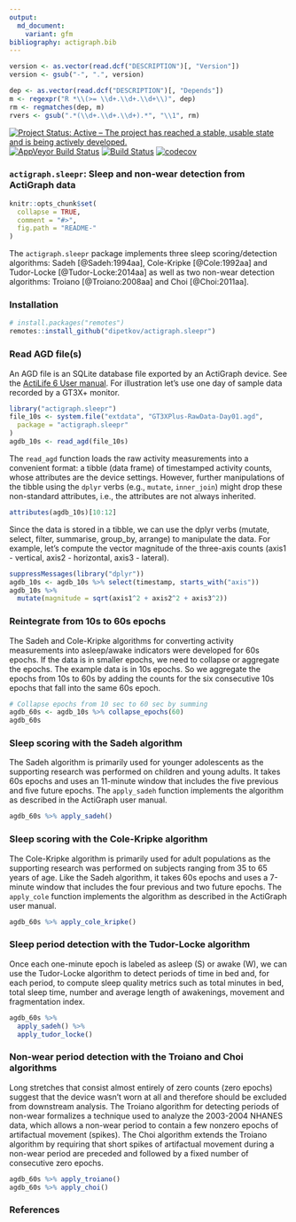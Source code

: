 ```yaml
---
output:
  md_document:
    variant: gfm
bibliography: actigraph.bib
---
```

```r
version <- as.vector(read.dcf("DESCRIPTION")[, "Version"])
version <- gsub("-", ".", version)

dep <- as.vector(read.dcf("DESCRIPTION")[, "Depends"])
m <- regexpr("R *\\(>= \\d+.\\d+.\\d+\\)", dep)
rm <- regmatches(dep, m)
rvers <- gsub(".*(\\d+.\\d+.\\d+).*", "\\1", rm)
```

<!-- badges: start -->
[![Project Status: Active – The project has reached a stable, usable state and is being actively developed.](https://www.repostatus.org/badges/latest/active.svg)](https://www.repostatus.org/#active)
[![AppVeyor Build Status](https://ci.appveyor.com/api/projects/status/github/dipetkov/actigraph.sleepr?branch=master&svg=true)](https://ci.appveyor.com/project/dipetkov/actigraph.sleepr)
[![Build Status](https://travis-ci.org/dipetkov/actigraph.sleepr.svg?branch=master)](https://travis-ci.org/dipetkov/actigraph.sleepr)
[![codecov](https://codecov.io/gh/dipetkov/actigraph.sleepr/branch/master/graph/badge.svg)](https://codecov.io/gh/dipetkov/actigraph.sleepr)
<!-- badges: end -->

<!-- README.md is generated from README.Rmd. Please edit that file -->

### `actigraph.sleepr`: Sleep and non-wear detection from ActiGraph data

```r
knitr::opts_chunk$set(
  collapse = TRUE,
  comment = "#>",
  fig.path = "README-"
)
```

The `actigraph.sleepr` package implements three sleep scoring/detection algorithms: Sadeh [@Sadeh:1994aa], Cole-Kripke [@Cole:1992aa] and Tudor-Locke [@Tudor-Locke:2014aa] as well as two non-wear detection algorithms: Troiano [@Troiano:2008aa] and Choi [@Choi:2011aa].

### Installation

```r
# install.packages("remotes")
remotes::install_github("dipetkov/actigraph.sleepr")
```

### Read AGD file(s)

An AGD file is an SQLite database file exported by an ActiGraph device. See the [ActiLife 6 User manual](https://www.actigraphcorp.com/support/manuals/actilife-6-manual/). For illustration let's use one day of sample data recorded by a GT3X+ monitor.

```r
library("actigraph.sleepr")
file_10s <- system.file("extdata", "GT3XPlus-RawData-Day01.agd",
  package = "actigraph.sleepr"
)
agdb_10s <- read_agd(file_10s)
```

The `read_agd` function loads the raw activity measurements into a convenient format: a tibble (data frame) of timestamped activity counts, whose attributes are the device settings. However, further manipulations of the tibble using the `dplyr` verbs (e.g., `mutate`, `inner_join`) might drop these non-standard attributes, i.e., the attributes are not always inherited.

```r
attributes(agdb_10s)[10:12]
```

Since the data is stored in a tibble, we can use the dplyr verbs (mutate, select, filter, summarise, group_by, arrange) to manipulate the data. For example, let's compute the vector magnitude of the three-axis counts (axis1 - vertical, axis2 - horizontal, axis3 - lateral).

```r
suppressMessages(library("dplyr"))
agdb_10s <- agdb_10s %>% select(timestamp, starts_with("axis"))
agdb_10s %>%
  mutate(magnitude = sqrt(axis1^2 + axis2^2 + axis3^2))
```

### Reintegrate from 10s to 60s epochs

The Sadeh and Cole-Kripke algorithms for converting activity measurements into asleep/awake indicators were developed for 60s epochs. If the data is in smaller epochs, we need to collapse or aggregate the epochs. The example data is in 10s epochs. So we aggregate the epochs from 10s to 60s by adding the counts for the six consecutive 10s epochs that fall into the same 60s epoch.

```r
# Collapse epochs from 10 sec to 60 sec by summing
agdb_60s <- agdb_10s %>% collapse_epochs(60)
agdb_60s
```

### Sleep scoring with the Sadeh algorithm

The Sadeh algorithm is primarily used for younger adolescents as the supporting research was performed on children and young adults. It takes 60s epochs and uses an 11-minute window that includes the five previous and five future epochs. The `apply_sadeh` function implements the algorithm as described in the ActiGraph user manual.

```r
agdb_60s %>% apply_sadeh()
```

### Sleep scoring with the Cole-Kripke algorithm

The Cole-Kripke algorithm is primarily used for adult populations as the supporting research was performed on subjects ranging from 35 to 65 years of age. Like the Sadeh algorithm, it takes 60s epochs and uses a 7-minute window that includes the four previous and two future epochs. The `apply_cole` function implements the algorithm as described in the ActiGraph user manual.

```r
agdb_60s %>% apply_cole_kripke()
```

### Sleep period detection with the Tudor-Locke algorithm

Once each one-minute epoch is labeled as asleep (S) or awake (W), we can use the Tudor-Locke algorithm to detect periods of time in bed and, for each period, to compute sleep quality metrics such as total minutes in bed, total sleep time, number and average length of awakenings, movement and fragmentation index.

```r
agdb_60s %>%
  apply_sadeh() %>%
  apply_tudor_locke()
```

### Non-wear period detection with the Troiano and Choi algorithms

Long stretches that consist almost entirely of zero counts (zero epochs) suggest that the device wasn't worn at all and therefore should be excluded from downstream analysis. The Troiano algorithm for detecting periods of non-wear formalizes a technique used to analyze the 2003-2004 NHANES data, which allows a non-wear period to contain a few nonzero epochs of artifactual movement (spikes). The Choi algorithm extends the Troiano algorithm by requiring that short spikes of artifactual movement during a non-wear period are preceded and followed by a fixed number of consecutive zero epochs.

```r
agdb_60s %>% apply_troiano()
agdb_60s %>% apply_choi()
```

### References
